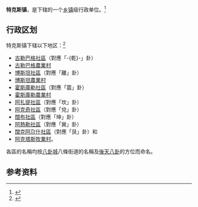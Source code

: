 {{中国乡级行政区|65/40/27/100/000}}

'''特克斯镇'''，是{{PRC admin/fullname|65/40/27/100/000|3}}下辖的一个[[乡镇|乡镇]]级行政单位。<ref>{{PRC admin/ref sgc|{{PRC admin/parent|65/40/27/100/000}}}}</ref>

== 行政区划 ==

特克斯镇下辖以下地区：<ref>{{PRC admin/ref sgc|65/40/27/100/000}}</ref>
*[[古勒巴格社區|古勒巴格社區]]（對應「-{乾}-」卦）
*[[古勒巴格農業村|古勒巴格農業村]]
*[[博斯坦社區|博斯坦社區]]（對應「離」卦）
*[[博斯坦農業村|博斯坦農業村]]
*[[霍斯庫勒社區|霍斯庫勒社區]]（對應「震」卦）
*[[霍斯庫勒農業村|霍斯庫勒農業村]]
*[[阿扎提社區|阿扎提社區]]（對應「坎」卦）
*[[阿克奇社區|阿克奇社區]]（對應「兌」卦）
*[[闊布社區|闊布社區]]（對應「坤」卦）
*[[阿熱勒社區|阿熱勒社區]]（對應「巽」卦）
*[[闊克阿尕什社區|闊克阿尕什社區]]（對應「艮」卦）和
*[[阿克塔斯牧業村|阿克塔斯牧業村]]。

各區的名稱均按[[特克斯县#八卦城|八卦城]]八條街道的名稱及[[後天八卦|後天八卦]]的方位而命名。

== 参考资料 ==

{{reflist}}

{{行政区划小作品}}
{{PRC admin/navcat|65/40/27/100/000}}